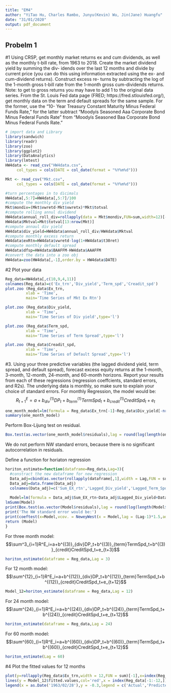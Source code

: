 ```yaml
---
title: "EM4"
author: "YiTao Hu, Charles Rambo, Junyu(Kevin) Wu, Jin(Jane) Huangfu"
date: "31/01/2020"
output: pdf_document
---
```


## Probelm 1
#1
Using CRSP, get monthly market returns ex and cum dividends, as well as the monthly t-bill rate, from 1963 to 2018. Create the market dividend yield by summing the div- idends over the last 12 months and divide by current price (you can do this using information extracted using the ex- and cum-dividend returns). Construct excess re- turns by subtracting the log of the 1-month gross t-bill rate from the 1-month gross cum-dividends returns. Note: to get to gross returns you may have to add 1 to the original data series.
From the St. Louis Fed data page (FRED; https://fred.stlouisfed.org/), get monthly data on the term and default spreads for the same sample. For the former, use the "10- Year Treasury Constant Maturity Minus Federal Funds Rate," for the latter subtract "Moodyís Seasoned Aaa Corporate Bond Minus Federal Funds Rate " from "Moodyís Seasoned Baa Corporate Bond Minus Federal Funds Rate."

```r
# import data and Library
library(sandwich)
library(readr)
library(zoo)
library(ggplot2)
library(DataAnalytics)
library(lmtest)
HW4data <- read_csv("HW4data.csv", 
     col_types = cols(DATE = col_date(format = "%Y%m%d")))

Mkt <- read_csv("Mkt.csv", 
     col_types = cols(DATE = col_date(format = "%Y%m%d")))

#turn percentages in to dicimals
HW4data[,5:7]=HW4data[,5:7]/100
#compute the monthly div yield
Mkt$mondiv=(Mkt$vwretd-Mkt$vwretx)*Mkt$totval
#compute rolling annul dividend
HW4data$annual_roll_div=rollapply(data = Mkt$mondiv,FUN=sum,width=12)[-1]
HW4data$Mktval=Mkt$totval[13:nrow(Mkt)]
#compute annaul div yield
HW4data$div_yield=HW4data$annual_roll_div/HW4data$Mktval
#compute monthly excess return
HW4data$exRtn=HW4data$vwretd-log(1+HW4data$t30ret)
#compute monthly default spread
HW4data$dfsp=HW4data$BAAFFM-HW4data$AAAFFM
#convert the data into a zoo obj
HW4data=zoo(HW4data[,-1],order.by = HW4data$DATE)
```

#2 Plot your data
```r
Reg_data=HW4data[,c(10,9,4,11)]
colnames(Reg_data)=c('Ex_trn','Div_yield','Term_spd','Creadit_spd')
plot.zoo (Reg_data$Ex_trn,
         xlab = 'Time',
         main='Time Series of Mkt Ex Rtn')
```
```r
plot.zoo (Reg_data$Div_yield,
         xlab = 'Time',
         main='Time Series of Div yield',type='l')
```
```r
plot.zoo (Reg_data$Term_spd,
         xlab = 'Time',
         main='Time Series of Term Spread',type='l')
```
```r
plot.zoo (Reg_data$Creadit_spd,
         xlab = 'Time',
         main='Time Series of Default Spread',type='l')
```

#3. 
Using your three predictive variables (the lagged dividend yield, term spread, and default spread), forecast excess equity returns at the 1-month, 3-month, 12-month, 24-month, and 60-month horizons. Report your results from each of these regressions (regression coeffcients, standard errors, and R2s). The underlying data is monthly, so make sure to explain your choice of standard errors.
For monthly Regression, the model would be:
$$R^E_{t+1}=a+b^{(1)}_{div}DP_t+b^{(1)}_{term}TermSpd_t+b^{(1)}_{credit}CreditSpd_t+e_t$$

```r
one_month_model=lm(formula = Reg_data$Ex_trn[-1]~Reg_data$Div_yield[-nrow(Reg_data)]+Reg_data$Term_spd[-nrow(Reg_data)]+Reg_data$Creadit_spd[-nrow(Reg_data)])
summary(one_month_model)
```

Perform Box-Lijung test on residual.
```r
Box.test(as.vector(one_month_model$residuals),lag = round(log(length(one_month_model$residuals))),type = 'Ljung-Box')
```
We do not perform NW standard errors, because there is no significant autocorrelation in residuals. 

Define a function for horiaton regression
```r
horiton_estimate=function(dataframe=Reg_data,Lag=3){
  #constract the new dataframe for new regression
  Data_adj=cbind(as.vector(rollapply(dataframe[,1],width = Lag,FUN = sum,fill = NA,align = 'right')[-1:-Lag]),as.matrix(dataframe[-(nrow(dataframe)-(Lag-1)):-nrow(dataframe),-1]))
  Data_adj=data.frame(Data_adj)
  colnames(Data_adj)=c('Sum_EX_rtn','Lagged_Div_yield','Lagged_Term_Spd','Lagged_Credit_Spd')
  
  Model=lm(formula = Data_adj$Sum_EX_rtn~Data_adj$Lagged_Div_yield+Data_adj$Lagged_Term_Spd+Data_adj$Lagged_Credit_Spd)
lmSumm(Model)
print(Box.test(as.vector(Model$residuals),lag = round(log(length(Model$residuals))),type = 'Ljung-Box'))
print('The NW standard error would be:')
print(coeftest(x=Model,vcov. = NeweyWest(x = Model,lag = (Lag-1)*1.5,adjust = T)))
return (Model)
}
```

For three month model:
$$\sum^3_{i=1}R^E_i=a+b^{(3)}_{div}DP_t+b^{(3)}_{term}TermSpd_t+b^{(3)}_{credit}CreditSpd_t+e_{t+3}$$

```r
horiton_estimate(dataframe = Reg_data,Lag = 3)
```

For 12 month model:
$$\sum^{12}_{i=1}R^E_i=a+b^{(12)}_{div}DP_t+b^{(12)}_{term}TermSpd_t+b^{(12)}_{credit}CreditSpd_t+e_{t+12}$$
```r
Model_12=horiton_estimate(dataframe = Reg_data,Lag = 12)
```

For 24 month model:
$$\sum^{24}_{i=1}R^E_i=a+b^{(24)}_{div}DP_t+b^{(24)}_{term}TermSpd_t+b^{(24)}_{credit}CreditSpd_t+e_{t+12}$$
```r
horiton_estimate(dataframe = Reg_data,Lag = 24)
```
For 60 month model:
$$\sum^{60}_{i=1}R^E_i=a+b^{(60)}_{div}DP_t+b^{(60)}_{term}TermSpd_t+b^{(60)}_{credit}CreditSpd_t+e_{t+12}$$
```r
horiton_estimate(Lag = 60)
```
#4
Plot the fitted values for 12 months 
```r
plot(y=rollapply(Reg_data$Ex_trn,width = 12,FUN = sum)[-1],x=index(Reg_data[-1:-12,]),type='l',xlab = 'Time',ylab  = 'Excess Rtn')
lines(y = Model_12$fitted.values,col='red',x = index(Reg_data[-1:-12,]))
legend(x = as.Date('1963/02/28'),y = -0.3,legend = c('Actual','Predicted'),col = c('black','red'))
```




